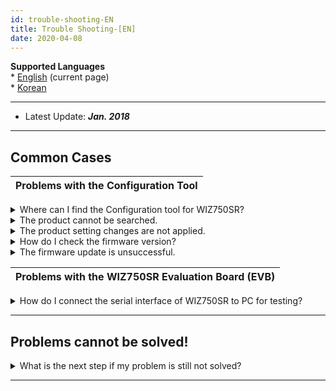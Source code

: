 ```yaml
---
id: trouble-shooting-EN
title: Trouble Shooting-[EN]
date: 2020-04-08
---
```


**Supported Languages**  
\* [English](./Trouble-Shooting-EN.mdx) (current page)  
\* [Korean](./Trouble-Shooting-KO.mdx)

-----

  - Latest Update: ***Jan. 2018***

-----

## Common Cases

| Problems with the Configuration Tool |
| ------------------------------------ |

<details>
<summary>Where can I find the Configuration tool for WIZ750SR?</summary>

- WIZ750SR is a product designed to be compatible with WIZ107/108SR.
  Thus there is not a separate Configuration tool exclusively for
  WIZ750SR and users should use the WIZ107/107SR Configuration tool.

- The latest version Configuration tool can be downloaded at this [download page](./Download.mdx).

</details>

<details>
 <summary>The product cannot be searched.</summary>

  - Check the power and Ethernet cable’s connection first.

  - Check if the ping request from PC to module is successful.
      - When using Windows
        1.  Run \> Enter 'cmd' (windows command line)
        2.  ping 192.168.xxx.xxx (enter the allocated IP address)
        3.  Check response

|                                                         |
| ------------------------------------------------------- |
| ![](/img/products/wiz750sr/troubleshooting/windows_cmd.png) |
| Entering 'cmd' command on Windows Run                   |

|                                                            |
| ---------------------------------------------------------- |
| ![](/img/products/wiz750sr/troubleshooting/ping_success_0.png) |
| Ping request / reply success                               |

|                                                           |
| --------------------------------------------------------- |
| ![](/img/products/wiz750sr/troubleshooting/ping_failed_0.png) |
| Ping request / reply failed                               |

  - Use **UDP broadcast, port 50001** in order to use the UDP
    Search from the configuration tool of WIZ750SR. Please test after
    closing the **OS firewall and virus programs**. 

  - If there is a problem with the UDP port, users can change the OS
    inbound / outbound port settings to open the Search & firmware
    update port (UDP/TCP 50001, TCP 50002).

  - If multiple network adaptors are used, an error can occur in sending
    the packet in the correct order of the network interface Metric.
    Deactivate all other adaptors except the one that is used for OS
    setting in order to test again.
      - This problem can occur because of the virtual Ethernet adaptor,
        which is used for the networking of Virtual Machines like VMware
        or Virtual Box is used.

</details>

<details>
<summary>The product setting changes are not applied.</summary>

  - Click the ‘Setting’ icon from the Configuration tool after changing
    the product setting; then the product will restart and the changes
    will be applied.

|                                                       |
| ----------------------------------------------------- |
| ![](/img/products/wiz750sr/gettingstarted/configtool.png) |
| WIZ107/108SR & **WIZ750SR** Configuration Tool        |

</details>

<details>
<summary>How do I check the firmware version?</summary>

1.  Click 'Search' and click the \[+\] MAC address to check the product information
2.  Check the ‘Firmware version' 

  - User can check the latest firmware version at the [product update history page](./Series-Update-History-EN.md) and [download page](./Download.mdx).

</details>

<details>
<summary>The firmware update is unsuccessful.</summary>

  - WIZ750SR has an internal TCP server for firmware updates.
      - TCP port number: 50002

  - Check if the ping request from PC to module is successful.
      - When using Windows
        1.  Run \> Enter 'cmd' (windows command line)
        2.  ping 192.168.xxx.xxx (enter the allocated IP address)
        3.  Check response

|                                                         |
| ------------------------------------------------------- |
| ![](/img/products/wiz750sr/troubleshooting/windows_cmd.png) |
| Entering 'cmd' command on Windows Run                   |

|                                                            |
| ---------------------------------------------------------- |
| ![](/img/products/wiz750sr/troubleshooting/ping_success_0.png) |
| Ping request / reply success                               |

|                                                           |
| --------------------------------------------------------- |
| ![](/img/products/wiz750sr/troubleshooting/ping_failed_0.png) |
| Ping request / reply failed                               |

  - The IP WIZ750SR and IP of the PC running the configuration tool must
    be identical in order to update the firmware.
      - In **DHCP mode** (automatic IP allocation), the PC and WIZ750Sr
        must have the same router allocate IP.
      - In **Static mode** (manual IP allocation), set as shown below.
          - 예) Product IP address: 192.168.11.2
          - 예) PC IP address: 192.168.11.3 (Same Class C private IPv4
            address range, Different IP address)

</details>

| Problems with the WIZ750SR Evaluation Board (EVB) |
| ------------------------------------------------- |

<details>
<summary>How do I connect the serial interface of WIZ750SR to PC for testing?</summary>

- There are two versions of the WIZ750SR evaluation board, RS-232/TTL & RS-422/485, and each is composed of a different serial interface connector.

- The **DB9 connector** is provided with the **RS-232/TTL version**; users can connect it to the serial port of the PC or use it with a RS-232 to USB convertor (available at Amazon).

- The **terminal block interface** is provided with the **RS-422/485 version**; this is used to connect to the user’s serial device. If the user wishes to connect with the PC, an RS-422/485 to USB connector (available at Amazon) is needed.

</details>

-----

## Problems cannot be solved\!


<details>
<summary>What is the next step if my problem is still not solved?</summary>

  - Users can ask questions at the [WIZnet Forum](https://maker.wiznet.io/forum/).
      - https://maker.wiznet.io/forum/

  - All WIZnet products have a **warranty of 1 year from the purchase date**.
  - Contact the person you purchased the product from and request a **RMA**.

</details>

-----
